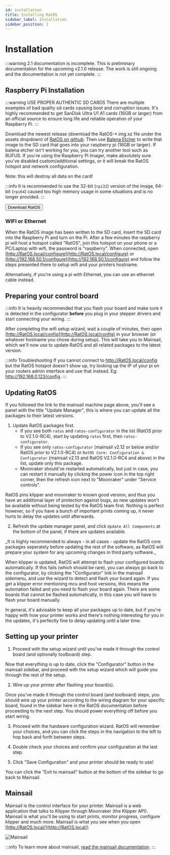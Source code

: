 ```yaml
---
id: installation
title: Installing RatOS
sidebar_label: Installation
sidebar_position: 1
---
```



# Installation

:::warning 2.1 documentation is incomplete.
This is preliminary documentation for the upcoming v2.1.0 release. The work is still ongoing and the documentation is not yet complete.
:::


## Raspberry Pi Installation

:::warning USE PROPER AUTHENTIC SD CARDS
There are multiple examples of bad quality sd cards causing boot and corruption issues. It's highly recommended to get SanDisk Ultra U1 A1 cards (16GB or larger) from an official source to ensure long life and reliable operation of your Raspberry Pi.
:::

Download the newest release (download the RatOS-\*.img.xz file under the assets dropdown) of [RatOS on github](https://github.com/Rat-Os/RatOS/releases).
Then use [Balena Etcher](https://www.balena.io/etcher/) to write that image to the SD card that goes into your raspberry pi (16GB or larger). If balena etcher isn't working for you, you can try another tool such as RUFUS. 
If you're using the Raspberry Pi Imager, make absolutely sure you've disabled custom/additional settings, or it will break the RatOS hotspot and network configuration.

Note: this will destroy all data on the card!

:::info
It is recommended to use the 32-bit (`rpi32`) version of the image, 64-bit (`rpi64`) caused too high memory usage in some situations and is no longer provided.
:::

<Button class="button button--primary" href="https://github.com/Rat-Os/RatOS/releases">Download RatOS</Button>

### WIFI or Ethernet

When the RatOS image has been written to the SD card, insert the SD card into the Raspberry Pi and turn on the Pi. After a few minutes the raspberry pi will host a hotspot called "RatOS", join this hotspot on your phone or a PC/Laptop with wifi, the password is "raspberry". When connected, open [http://RatOS.local/configure](http://RatOS.local/configure) or [http://192.168.50.1/configure](http://192.168.50.1/configure) and follow the steps presented there to setup wifi and your printers hostname.

Alternatively, if you're using a pi with Ethernet, you can use an ethernet cable instead.

## Preparing your control board

:::info
It is heavily recommended that you flash your board and make sure it is detected in the configurator **before** you plug in your stepper drivers and start connecting your wiring.
:::

After completing the wifi setup wizard, wait a couple of minutes, then open [http://RatOS.local/config](http://RatOS.local/config) in your browser (or whatever hostname you chose during setup). This will take you to Mainsail, which we'll now use to update RatOS and all related packages to the latest version.

:::info Troubleshooting
If you cannot connect to http://RatOS.local/config but the RatOS hotspot doesn't show up, try looking up the IP of your pi on your routers admin interface and use that instead. Eg: http://192.168.0.123/config.
:::


## Updating RatOS

If you followed the link to the mainsail machine page above, you'll see a panel with the title "Update Manager", this is where you can update all the packages to their latest versions.

1. Update RatOS packages first.
	- If you see both `ratos` and `ratos-configurator` in the list (RatOS prior to V2.1.0-RC4), start by updating `ratos` first, then `ratos-configurator`.
	- If you see only `ratos-configurator` (mainsail v2.12 or below and/or RatOS prior to V2.1.0-RC4) or `RatOS Core: Configuration & Configurator` (mainsail v2.13 and RatOS V2.1.0-RC4 and above) in the list, update only this package.
    - Moonraker should've restarted automatically, but just in case, you can restart it manually by clicking the power icon in the top right corner, then the refresh icon next to "Moonraker" under "Service controls".

RatOS pins klipper and moonraker to known good version, and thus you have an additional layer of protection against bugs, as new updates won't be available without being tested by the RatOS team first. 
Nothing is perfect however, so if you have a bunch of important prints coming up, it never hurts to delay the updates until afterwards.

2. Refresh the update manager panel, and click `Update All Components` at the bottom of the panel, if there are updates available.

<div className="text-amber-200 font-medium">
_It is highly recommended to <span className="font-bold text-amber-400">always - in all cases - update the RatOS core packages seperately before updating the rest of the software</span>, as RatOS will prepare your system for any upcoming changes in third party software._
</div>

When klipper is updated, RatOS will attempt to flash your configured boards automatically.
If this fails (which should be rare), you can always go back to the configurator, by clicking the "Configurator" link in the mainsail sidemenu, and use the wizard to detect and flash your board again. 
If you get a klipper error mentioning mcu and host versions, this means the automation failed and you need to flash your board again. There are some boards that cannot be flashed automatically, in this case you will have to flash your board manually.

In general, it's advisable to keep all your packages up to date, but if you're happy with how your printer works and there's nothing interesting for you in the updates, it's perfectly fine to delay updating until a later time. 

## Setting up your printer

1. Proceed with the setup wizard until you've made it through the control board (and optionally toolboard) step.

Now that everything is up to date, click the "Configurator" button in the mainsail sidebar, and proceed with the setup wizard which will guide you through the rest of the setup.

2. Wire up your printer after flashing your board(s).

Once you've made it through the control board (and toolboard) steps, you should wire up your printer according to the wiring diagram for your specific board, found in the sidebar here in the RatOS documentation before proceeding to the next step. You should power everything off before you start wiring. 

3. Proceed with the hardware configuration wizard.
RatOS will remember your choices, and you can click the steps in the navigation to the left to hop back and forth between steps.

4. Double check your choices and confirm your configuration at the last step.

5. Click "Save Configuration" and your printer should be ready to use!

You can click the "Exit to mainsail" button at the bottom of the sidebar to go back to Mainsail.

## Mainsail

Mainsail is the control interface for your printer. Mainsail is a web application that talks to Klipper through Moonraker (the Klipper API). Mainsail is what you'll be using to start prints, monitor progress, configure klipper and much more. Mainsail is what you see when you open [http://RatOS.local/](http://RatOS.local/)

![Mainsail](/img/mainsail.jpg)

:::info
To learn more about mainsail, [read the mainsail documentation](https://docs.mainsail.xyz/).
:::